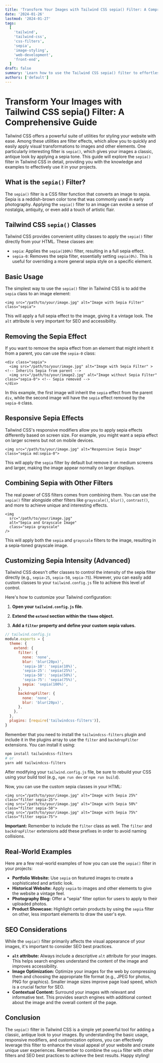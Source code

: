 ```yaml
---
title: 'Transform Your Images with Tailwind CSS sepia() Filter: A Comprehensive Guide'
date: '2024-01-26'
lastmod: '2024-01-27'
tags:
  [
    'tailwind',
    'tailwind-css',
    'css-filters',
    'sepia',
    'image-styling',
    'web-development',
    'front-end',
  ]
draft: false
summary: 'Learn how to use the Tailwind CSS sepia() filter to effortlessly apply a classic, antique look to your images. This comprehensive guide covers everything from basic usage to advanced applications and customization options.'
authors: ['default']
---
```


# Transform Your Images with Tailwind CSS sepia() Filter: A Comprehensive Guide

Tailwind CSS offers a powerful suite of utilities for styling your website with ease. Among these utilities are filter effects, which allow you to quickly and easily apply visual transformations to images and other elements. One particularly interesting filter is `sepia()`, which gives your images a classic, antique look by applying a sepia tone. This guide will explore the `sepia()` filter in Tailwind CSS in detail, providing you with the knowledge and examples to effectively use it in your projects.

## What is the `sepia()` Filter?

The `sepia()` filter is a CSS filter function that converts an image to sepia. Sepia is a reddish-brown color tone that was commonly used in early photography. Applying the `sepia()` filter to an image can evoke a sense of nostalgia, antiquity, or even add a touch of artistic flair.

## Tailwind CSS `sepia()` Classes

Tailwind CSS provides convenient utility classes to apply the `sepia()` filter directly from your HTML. These classes are:

- `sepia`: Applies the `sepia(100%)` filter, resulting in a full sepia effect.
- `sepia-0`: Removes the sepia filter, essentially setting `sepia(0%)`. This is useful for overriding a more general sepia style on a specific element.

## Basic Usage

The simplest way to use the `sepia()` filter in Tailwind CSS is to add the `sepia` class to an image element:

```plaintext
<img src="/path/to/your/image.jpg" alt="Image with Sepia Filter" class="sepia">
```

This will apply a full sepia effect to the image, giving it a vintage look. The `alt` attribute is very important for SEO and accessibility.

## Removing the Sepia Effect

If you want to remove the sepia effect from an element that might inherit it from a parent, you can use the `sepia-0` class:

```plaintext
<div class="sepia">
  <img src="/path/to/your/image.jpg" alt="Image with Sepia Filter" > <!-- Inherits Sepia from parent -->
  <img src="/path/to/your/image2.jpg" alt="Image without Sepia Filter" class="sepia-0"> <!-- Sepia removed -->
</div>
```

In this example, the first image will inherit the `sepia` effect from the parent `div`, while the second image will have the `sepia` effect removed by the `sepia-0` class.

## Responsive Sepia Effects

Tailwind CSS's responsive modifiers allow you to apply sepia effects differently based on screen size. For example, you might want a sepia effect on larger screens but not on mobile devices.

```plaintext
<img src="/path/to/your/image.jpg" alt="Responsive Sepia Image" class="sepia md:sepia-0">
```

This will apply the `sepia` filter by default but remove it on medium screens and larger, making the image appear normally on larger displays.

## Combining Sepia with Other Filters

The real power of CSS filters comes from combining them. You can use the `sepia()` filter alongside other filters like `grayscale()`, `blur()`, `contrast()`, and more to achieve unique and interesting effects.

```plaintext
<img
  src="/path/to/your/image.jpg"
  alt="Sepia and Grayscale Image"
  class="sepia grayscale"
/>
```

This will apply both the `sepia` and `grayscale` filters to the image, resulting in a sepia-toned grayscale image.

## Customizing Sepia Intensity (Advanced)

Tailwind CSS doesn't offer classes to control the intensity of the sepia filter directly (e.g., `sepia-25`, `sepia-50`, `sepia-75`). However, you can easily add custom classes to your `tailwind.config.js` file to achieve this level of control.

Here's how to customize your Tailwind configuration:

1.  **Open your `tailwind.config.js` file.**

2.  **Extend the `extend` section within the `theme` object.**

3.  **Add a `filter` property and define your custom sepia values.**

```javascript
// tailwind.config.js
module.exports = {
  theme: {
    extend: {
      filter: {
        none: 'none',
        blur: 'blur(20px)',
        'sepia-10': 'sepia(10%)',
        'sepia-25': 'sepia(25%)',
        'sepia-50': 'sepia(50%)',
        'sepia-75': 'sepia(75%)',
        sepia: 'sepia(100%)',
      },
      backdropFilter: {
        none: 'none',
        blur: 'blur(20px)',
      },
    },
  },
  plugins: [require('tailwindcss-filters')],
}
```

Remember that you need to install the `tailwindcss-filters` plugin and include it in the plugins array to use the `filter` and `backdropFilter` extensions. You can install it using:

```bash
npm install tailwindcss-filters
# or
yarn add tailwindcss-filters
```

After modifying your `tailwind.config.js` file, be sure to rebuild your CSS using your build tool (e.g., `npm run dev` or `npm run build`).

Now, you can use the custom sepia classes in your HTML:

```plaintext
<img src="/path/to/your/image.jpg" alt="Image with Sepia 25%" class="filter sepia-25">
<img src="/path/to/your/image.jpg" alt="Image with Sepia 50%" class="filter sepia-50">
<img src="/path/to/your/image.jpg" alt="Image with Sepia 75%" class="filter sepia-75">
```

**Important:** Remember to include the `filter` class as well. The `filter` and `backdropFilter` extensions add these prefixes in order to avoid naming collisions.

## Real-World Examples

Here are a few real-world examples of how you can use the `sepia()` filter in your projects:

- **Portfolio Website:** Use `sepia` on featured images to create a sophisticated and artistic look.
- **Historical Website:** Apply `sepia` to images and other elements to give the website a vintage feel.
- **Photography Blog:** Offer a "sepia" filter option for users to apply to their uploaded photos.
- **Product Showcase:** Highlight certain products by using the `sepia` filter on other, less important elements to draw the user's eye.

## SEO Considerations

While the `sepia()` filter primarily affects the visual appearance of your images, it's important to consider SEO best practices.

- **`alt` attribute:** Always include a descriptive `alt` attribute for your images. This helps search engines understand the content of the image and improves accessibility.
- **Image Optimization:** Optimize your images for the web by compressing them and choosing the appropriate file format (e.g., JPEG for photos, PNG for graphics). Smaller image sizes improve page load speed, which is a crucial factor for SEO.
- **Contextual Content:** Surround your images with relevant and informative text. This provides search engines with additional context about the image and the overall content of the page.

## Conclusion

The `sepia()` filter in Tailwind CSS is a simple yet powerful tool for adding a classic, antique look to your images. By understanding the basic usage, responsive modifiers, and customization options, you can effectively leverage this filter to enhance the visual appeal of your website and create unique user experiences. Remember to combine the `sepia` filter with other filters and SEO best practices to achieve the best results. Happy styling!

